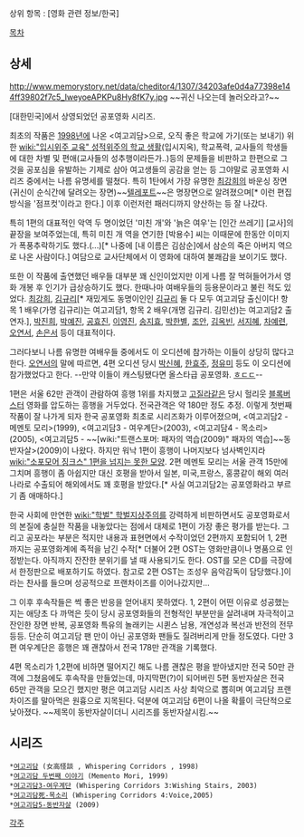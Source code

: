 상위 항목 : [영화 관련 정보/한국]

[[목차]]

== 상세 ==
http://www.memorystory.net/data/cheditor4/1307/34203afe0d4a77398e144ff39802f7c5_IweyoeAPKPu8Hy8fK7y.jpg 
~~귀신 나오는데 놀러오라고?~~

[대한민국]에서 상영되었던 공포영화 시리즈.

최초의 작품은 [[1998년]]에 나온 <여고괴담>으로, 오직 좋은 학교에 가기(또는 보내기) 위한 [[wiki:"입시위주 교육" 성적위주의 학교 생활]](입시지옥), 학교폭력, 교사들의 학생들에 대한 차별 및 편애(교사들의 성추행이라든가..)등의 문제들을 비판하고 한편으로 그것을 공포심을 유발하는 기제로 삼아 여고생들의 공감을 얻는 등 그야말로 공포영화 시리즈 중에서는 나름 유명세를 떨쳤다. 특히 1탄에서 가장 유명한 [[최강희]]의 바운싱 장면(귀신이 순식간에 달려오는 장면)~~[[텔레포트]]~~은 명장면으로 알려졌으며[* 이런 편집방식을 '점프컷'이라고 한다.] 이후 이런저런 패러디까지 양산하는 등 잘 나갔다.

특히 1편의 대표적인 악역 두 명이었던 '미친 개'와 '늙은 여우'는 [인간 쓰레기] [교사]의 끝장을 보여주었는데, 특히 미친 개 역을 연기한 [박용수] 씨는 이때문에 한동안 이미지가 폭풍추락하기도 했다.(...)[* 나중에 [내 이름은 김삼순]에서 삼순의 죽은 아버지 역으로 나온 사람이다.] 여담으로 교사단체에서 이 영화에 대하여 불쾌감을 보이기도 했다.

또한 이 작품에 출연했던 배우들 대부분 꽤 신인이었지만 이게 나름 잘 먹혀들어가서 영화 개봉 후 인기가 급상승하기도 했다. 한때나마 여배우들의 등용문이라고 불린 적도 있었다. [[최강희]], [[김규리]][* 재밌게도 동명이인인 [[김규리]] 둘 다 모두 여고괴담 출신이다! 항목 1 배우(가명 김규리)는 여고괴담1, 항목 2 배우(개명 김규리. 김민선)는 여고괴담2 출연자.], [[박진희]], [[박예진]], [[공효진]], [[이영진]], [[송지효]], [[박한별]], [[조안]], [[김옥빈]], [[서지혜]], [[차예련]], [[오연서]], [[손은서]] 등이 대표적이다.

그러다보니 나름 유명한 여배우들 중에서도 이 오디션에 참가하는 이들이 상당히 많다고 한다. [[오연서]]의 말에 따르면, 4편 오디션 당시 [[박신혜]], [[한효주]], [[정유미]] 등도 이 오디션에 참가했었다고 한다. --만약 이들이 캐스팅됐다면 올스타급 공포영화. [[ㅎㄷㄷ]]--

1편은 서울 62만 관객이 관람하여 흥행 1위를 차지했고 [[고질라]]같은 당시 헐리웃 [[블록버스터]] 영화를 압도하는 흥행을 거두었다. 전국관객은 약 180만 정도 추정. 이렇게 첫번째 작품이 잘 나가게 되자 한국 공포영화 최초로 시리즈화가 이루어졌으며, <여고괴담2 - 메멘토 모리>(1999), <여고괴담3 - 여우계단>(2003), <여고괴담4 - 목소리> (2005), <여고괴담5 - ~~[wiki:"트랜스포머: 패자의 역습(2009)" 패자의 역습]~~동반자살>(2009)이 나왔다. 하지만 워낙 1편이 흥행이 나머지보다 넘사벽인지라 [[wiki:"소포모어 징크스" 1편을 넘지는 못한 모양]]. 2편 메멘토 모리는 서울 관객 15만에 그치며 흥행이 좀 아쉽지만 대신 호평을 받아서 일본, 미국,프랑스, 홍콩같이 해외 여러 나라로 수출되어 해외에서도 꽤 호평을 받았다.[* 사실 여고괴담2는 공포영화라고 부르기 좀 애매하다.]

한국 사회에 만연한 [[wiki:"학벌" 학벌지상주의]]를 강력하게 비판하면서도 공포영화로서의 본질에 충실한 작품을 내놓았다는 점에서 대체로 1편이 가장 좋은 평가를 받는다. 그리고 공포라는 부분은 적지만 내용과 표현면에서 수작이었던 2편까지 포함되어 1, 2편까지는 공포영화계에 족적을 남긴 수작[* 더불어 2편 OST는 영화만큼이나 명품으로 인정받는다. 아직까지 잔잔한 분위기를 낼 때 사용되기도 한다. OST를 모은 CD를 극장에서 한정판으로 배포하기도 하였다. 참고로 2편 OST는 조성우 음악감독이 담당했다.]이라는 찬사를 들으며 성공적으로 프랜차이즈를 이어나갔지만...

그 이후 후속작들은 썩 좋은 반응을 얻어내지 못하였다. 1, 2편이 어떤 이유로 성공했는지는 애당초 다 까먹은 듯이 당시 공포영화들의 전형적인 부분만을 살려내며 자극적이고 잔인한 장면 반복, 공포영화 특유의 놀래키는 시퀸스 남용, 개연성과 복선과 반전의 전무 등등. 단순히 여고괴담 팬 만이 아닌 공포영화 팬들도 질려버리게 만들 정도였다. 다만 3편 여우계단은 흥행은 꽤 괜찮아서 전국 178만 관객을 기록했다.

4편 목소리가 1,2편에 비하면 떨어지긴 해도 나름 괜찮은 평을 받아냈지만 전국 50만 관객에 그쳤음에도 후속작을 만들었는데, 마지막편(?)이 되어버린 5편 동반자살은 전국 65만 관객을 모으긴 했지만 평은 여고괴담 시리즈 사상 최악으로 뽑히며 여고괴담 프랜차이즈를 말아먹은 원흉으로 지목된다.  덕분에 여고괴담 6편이 나올 확률이 극단적으로 낮아졌다. ~~제목이 동반자살이더니 시리즈를 동반자살시킴.~~

== 시리즈 ==

 *[[여고괴담]] (女高怪談 , Whispering Corridors , 1998)
 *[[여고괴담 두번째 이야기]] (Memento Mori, 1999)
 *[[여고괴담3-여우계단]] (Whispering Corridors 3:Wishing Stairs, 2003)
 *[[여고괴담死-목소리]] (Whispering Corridors 4:Voice,2005)
 *[[여고괴담5-동반자살]] (2009)
[[각주]]
